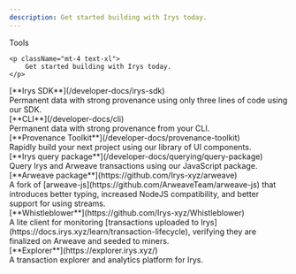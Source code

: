 ```yaml
---
description: Get started building with Irys today.
---
```



<div className="flex flex-col mt-5">
	<div className="flex items-end">
    	<div className=""><Heading level={1}>Tools</Heading></div>
    </div>

    <p className="mt-4 text-xl">
    	Get started building with Irys today.
    </p>

</div>

<div className="flex flex-col mt-10">

<div className="text-xl">[**Irys SDK**](/developer-docs/irys-sdk)</div>
<div>Permanent data with strong provenance using only three lines of code using our SDK.</div>

<div className="text-xl mt-5">[**CLI**](/developer-docs/cli)</div>

<div>Permanent data with strong provenance from your CLI.</div>

<div className="text-xl mt-5">[**Provenance Toolkit**](/developer-docs/provenance-toolkit)</div>

<div>Rapidly build your next project using our library of UI components.</div>

<div className="text-xl mt-5">[**Irys query package**](/developer-docs/querying/query-package)</div>

<div>Query Irys and Arweave transactions using our JavaScript package.</div>

<div className="text-xl mt-5">[**Arweave package**](https://github.com/Irys-xyz/arweave)</div>

<div>
	A fork of [arweave-js](https://github.com/ArweaveTeam/arweave-js) that introduces better typing, increased NodeJS
	compatibility, and better support for using streams.
</div>

<div className="text-xl mt-5">[**Whistleblower**](https://github.com/Irys-xyz/Whistleblower)</div>

<div>A lite client for monitoring [transactions uploaded to Irys](https://docs.irys.xyz/learn/transaction-lifecycle), verifying they are finalized on Arweave and seeded to miners.

</div>

<div className="text-xl mt-5">[**Explorer**](https://explorer.irys.xyz/)</div>

<div className="">A transaction explorer and analytics platform for Irys.</div>

</div>
